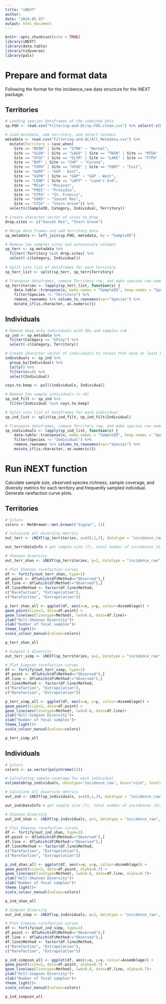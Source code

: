 ```yaml
---
title: "iNEXT"
author: 
date: "2024-05-15"
output: html_document
---
```


```r
knitr::opts_chunk$set(echo = TRUE)
library(iNEXT)
library(data.table)
library(tidyverse)
library(pals)
```

# Prepare and format data

Following the format for the incidence_raw data structure for the iNEXT package.

## Territories

```r
# Loading species dataframes of the combined data
sp.FOO <- read.csv("Filtering-and-QC/sp.FOO.clean.csv") %>% select(-c(X))

# Load metadata, add territory, and select columns
metadata <- read.csv("Filtering-and-QC/All_Metadata.csv") %>% 
  mutate(Territory = case_when(
    Site == "BERN" | Site == "STMA" ~ "Bernal",
    Site == "GLEN" | Site == "LAGU" | Site == "TWIN" | Site == "MTDA" | Site == "GGHP" ~ "Glen",
    Site == "SFGC" | Site == "OLYM" | Site == "LAKE" | Site == "FTFU" ~ "Merced",
    Site == "BVP" | Site == "CHP" ~ "Corona",
    Site == "TGPH" | Site == "HYDE" | Site == "FORT" ~ "Coit",
    Site == "GGPE" ~ "GGP - East",
    Site == "GGPW" | Site == "GGP" ~ "GGP - West",
    Site == "LEND" | Site == "LAFY" ~ "Land's End",
    Site == "MCLA" ~ "McLaren",
    Site == "PRES" ~ "Presidio",
    Site == "STFA" ~ "St. Francis",
    Site == "SUNS" ~ "Sunset Res",
    Site == "STGV" ~ "Stern Grove")) %>% 
  select(c(SampleID, Category, Individual, Territory))

# Create character vector of sites to drop
drop.sites <- c("Sunset Res", "Stern Grove")

# Merge data frames and add territory data
sp_metadata <- left_join(sp.FOO, metadata, by = "SampleID")

# Remove low samples sites and unnecessary columns
sp_terr <- sp_metadata %>% 
  filter(!Territory %in% drop.sites) %>% 
  select(-c(Category, Individual))
  
# Split into list of dataframes for each territory
sp_terr_list <- split(sp_terr, sp_terr$Territory)

# Transpose dataframes, remove Territory row, and make species row names
sp_territories <- lapply(sp_terr_list, function(x) {
    data.table::transpose(x, make.names = "SampleID", keep.names = "Species") %>% 
    filter(Species != "Territory") %>% 
    remove_rownames %>% column_to_rownames(var="Species") %>% 
    mutate_if(is.character, as.numeric)})
```

## Individuals

```r
# Remove keep only individuals with IDs and samples >=8
sp_ind <- sp_metadata %>% 
  filter(Category == "SFCoy") %>% 
  select(-c(Category, Territory))

# Create character vector of individuals to retain that have at least 8 scats
individuals <- sp_ind %>% 
  group_by(Individual) %>% 
  tally() %>% 
  filter(n>=8) %>% 
  select(Individual)

coys.to.keep <- pull(individuals, Individual)

# Remove low sample individuals (n <8)
sp_ind_filt <- sp_ind %>% 
  filter(Individual %in% coys.to.keep)

# Split into list of dataframes for each individual
sp_ind_list <- split(sp_ind_filt, sp_ind_filt$Individual)

# Transpose dataframes, remove Territory row, and make species row names
sp_individuals <- lapply(sp_ind_list, function(x) {
    data.table::transpose(x, make.names = "SampleID", keep.names = "Species") %>% 
    filter(Species != "Individual") %>% 
    remove_rownames %>% column_to_rownames(var="Species") %>% 
    mutate_if(is.character, as.numeric)})
```

# Run iNEXT function

Calculate sample size, observed species richness, sample coverage, and diversity metrics for each territory and frequently sampled individual. Generate rarefaction curve plots.

## Territories

```r
# Colors
colors <- MetBrewer::met.brewer("Signac", 11)

# Calculate all diversity metrics
out_terr <- iNEXT(sp_territories, q=c(0,1,2), datatype = "incidence_raw", endpoint=200)

out_terr$DataInfo # get sample size (T), total number of incidences (U), observed species richness (S.obs), and sample coverage (SC) for each territory

# Shannon diversity
out_terr_shan <- iNEXT(sp_territories, q=1, datatype = "incidence_raw", endpoint=200)

# Plot Shannon rarefaction curves
df <- fortify(out_terr_shan, type=1)
df.point <- df[which(df$Method=="Observed"),]
df.line <- df[which(df$Method!="Observed"),]
df.line$Method <- factor(df.line$Method,
c("Rarefaction", "Extrapolation"),
c("Rarefaction", "Extrapolation"))

p_terr_shan_all <- ggplot(df, aes(x=x, y=y, colour=Assemblage)) +
geom_point(size=2, data=df.point) +
geom_line(aes(linetype=Method), lwd=0.8, data=df.line)+
ylab("Hill-Shannon Diversity")+
xlab("Number of fecal samples")+
theme_light()+
scale_colour_manual(values=colors)

p_terr_shan_all

# Simpson's diversity
out_terr_simp <- iNEXT(sp_territories, q=2, datatype = "incidence_raw", endpoint = 200)

# Plot Simpson rarefaction curves
df <- fortify(out_terr_simp, type=1)
df.point <- df[which(df$Method=="Observed"),]
df.line <- df[which(df$Method!="Observed"),]
df.line$Method <- factor(df.line$Method,
c("Rarefaction", "Extrapolation"),
c("Rarefaction", "Extrapolation"))

p_terr_simp_all <- ggplot(df, aes(x=x, y=y, colour=Assemblage)) +
geom_point(size=2, data=df.point) +
geom_line(aes(linetype=Method), lwd=0.8, data=df.line)+
ylab("Hill-Simpson Diversity")+
xlab("Number of fecal samples")+
theme_light()+
scale_colour_manual(values=colors)

p_terr_simp_all
```

## Individuals

```r
# Colors
colors <- as.vector(polychrome(22))

# Calculating sample coverage for each individual
estimateD(sp_individuals, datatype="incidence_raw", base="size", level=8, q=0)

# Calculate all diversity metrics
out_ind <- iNEXT(sp_individuals, q=c(0,1,2), datatype = "incidence_raw", endpoint=200)

out_ind$DataInfo # get sample size (T), total number of incidences (U), observed species richness (S.obs), and sample coverage (SC) for each individual

# Shannon Diversity
out_ind_shan <- iNEXT(sp_individuals, q=1, datatype = "incidence_raw", endpoint=50)

# Plot Shannon rarefaction curves
df <- fortify(out_ind_shan, type=1)
df.point <- df[which(df$Method=="Observed"),]
df.line <- df[which(df$Method!="Observed"),]
df.line$Method <- factor(df.line$Method,
c("Rarefaction", "Extrapolation"),
c("Rarefaction", "Extrapolation"))

p_ind_shan_all <- ggplot(df, aes(x=x, y=y, colour=Assemblage)) +
geom_point(size=2, data=df.point, alpha=0.7) +
geom_line(aes(linetype=Method), lwd=0.8, data=df.line, alpha=0.7)+
ylab("Hill-Shannon Diversity")+
xlab("Number of fecal samples")+
theme_light()+
scale_colour_manual(values=colors)

p_ind_shan_all

# Simpson Diversity
out_ind_simp <- iNEXT(sp_individuals, q=2, datatype = "incidence_raw", endpoint=50)

# Plot Simpson rarefaction curves
df <- fortify(out_ind_simp, type=1)
df.point <- df[which(df$Method=="Observed"),]
df.line <- df[which(df$Method!="Observed"),]
df.line$Method <- factor(df.line$Method,
c("Rarefaction", "Extrapolation"),
c("Rarefaction", "Extrapolation"))

p_ind_simpson_all <- ggplot(df, aes(x=x, y=y, colour=Assemblage)) +
geom_point(size=2, data=df.point, alpha=0.7) +
geom_line(aes(linetype=Method), lwd=0.8, data=df.line, alpha=0.7)+
ylab("Hill-Simpson Diversity")+
xlab("Number of fecal samples")+
theme_light()+
scale_colour_manual(values=colors)

p_ind_simpson_all
```
